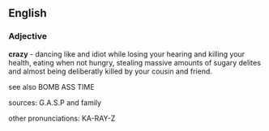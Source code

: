 ==English==

===Adjective===
'''crazy''' - dancing like and idiot while losing your hearing and killing your health, eating when not hungry, stealing massive amounts of sugary delites and almost being deliberatly killed by your cousin and friend. 

see also BOMB ASS TIME


sources: G.A.S.P and family

other pronunciations: KA-RAY-Z